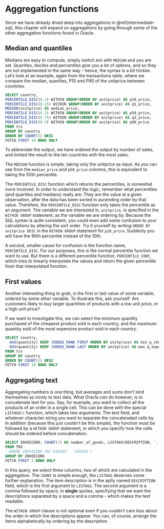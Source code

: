 
# Aggregation functions

Since we have already dived deep into aggregations in \@ref(intermediate-sql), this chapter will expand on aggregations by going through some of the other aggregation functions found in Oracle.

## Median and quantiles

Medians are easy to compute, simply switch `AVG` with `MEDIAN` and you are set. Quartiles, deciles and percentiles give you a lot of options, and so they are not implemented in the same way - hence, the syntax is a bit trickier. Let's look at an example, again from the transactions table, where we compare the median, quartiles, P10 and P90 of the unitprice between countries.

```sql
SELECT country, 
PERCENTILE_DISC(0.1) WITHIN GROUP(ORDER BY unitprice) AS p10_price,
PERCENTILE_DISC(0.25) WITHIN GROUP(ORDER BY unitprice) AS q1_price,
MEDIAN(unitprice) AS median_price,
PERCENTILE_DISC(0.5) WITHIN GROUP(ORDER BY unitprice) AS p50_price,
PERCENTILE_DISC(0.75) WITHIN GROUP(ORDER BY unitprice) AS q3_price,
PERCENTILE_DISC(0.9) WITHIN GROUP(ORDER BY unitprice) AS p90_price
FROM trx
GROUP BY country
ORDER BY COUNT(1) DESC
FETCH FIRST 10 ROWS ONLY
```

To abbreviate the output, we have ordered the output by number of sales, and limited the result to the ten countries with the most sales.

The `MEDIAN` function is simple, taking only the unitprice as input. As you can see from the `median_price` and `p50_price` columns, this is equivalent to taking the 50th percentile. 

The `PERCENTILE_DISC` function which returns the percentiles, is somewhat more involved. In order to understand the logic, remember what percentiles (and quartiles and medians) really are: They are the value at a given observation, after the data has been sorted in ascending order by that value. Therefore, the `PERCENTILE_DISC` function only takes the percentile as an argument. The variable we are interested in, `unitprice`, is specified in the `WITHIN GROUP` statement, as the variable we are ordering by. Because the SQL syntax is quite consistent, you could even add some confusion to your calculations by altering the sort order. Try it yourself by writing `ORDER BY unitprice DESC` in the `WITHIN GROUP` statement for `p10_price`. Suddenly you will have the 90th percentile instead of the 10th.

A second, smaller cause for confusion is the function name, `PERCENTILE_DISC`. For our purposes, this is the normal percentile function we want to use. But there is a different percentile function, `PERCENTILE_CONT`, which tries to linearly interpolate the values and return the given percentile from that interpolated function.

## First values

Another interesting thing to grab, is the first or last value of some variable, ordered by some other variable. To illustrate this, ask yourself: Are customers likely to buy larger quantities of products with a low unit price, or a high unit price?

If we want to investigate this, we can select the minimum quantity purchased of the cheapest product sold in each country, and the maximum quantity sold of the most expensive product sold in each country.

```sql
SELECT country, 
  AVG(quantity) KEEP (DENSE_RANK FIRST ORDER BY unitprice) AS min_q_cheap_products,
  AVG(quantity) KEEP (DENSE_RANK LAST ORDER BY unitprice) AS max_q_expensive_products
FROM trx
GROUP BY country
ORDER BY COUNT(1) DESC
FETCH FIRST 10 ROWS ONLY
```



## Aggregating text
Aggregating numbers is one thing, but averages and sums don't lend themselves as nicely to text data. What Oracle *can* do however, is to concatenate text for you. Say, for example, you want to collect all the products of an order in a single cell. This can be done with the special `LISTAGG()` function, which takes two arguments: The text field, and whatever character string you want to separate the concatenated cells by. In addition (because this just couldn't be this simple), the function must be followed by a `WITHIN GROUP` statement, in which you specify how the cells should be ordered before concatenation.


```sql
SELECT INVOICENO, COUNT(1) AS number_of_goods, LISTAGG(DESCRIPTION, ', ') WITHIN GROUP ( ORDER BY stockcode) AS goods
FROM TRX
--WHERE INVOICENO IN('536384', '536385')
GROUP BY INVOICENO
FETCH FIRST 3 ROWS ONLY
```

In this query, we select three columns, two of which are calculated in the aggregation. The `COUNT` is simple enough, the `LISTAGG` deserves some further explanation. The item description is in the aptly named `DESCRIPTION` field, which is the first argument to `LISTAGG`. The second argument is a comma followed by space, in **single** quotes, specifying that we want the descriptions separated by a space and a comma - which makes the text readable.

The `WITHIN GROUP` clause is not optional even if you couldn't care less about the order in which the descriptions appear. You can, of course, arrange the items alphabetically by ordering by the description.

